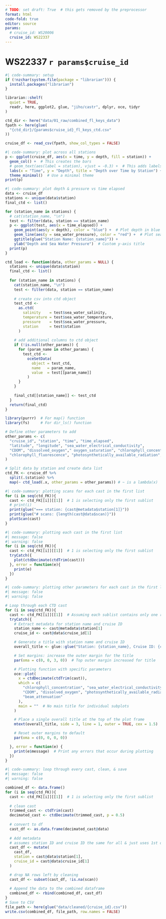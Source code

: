 ```yaml
---
# TODO: set draft: True  # this gets removed by the preprocessor
format: html
code-fold: true
editor: source
params: 
  # cruise_id: WS20006
  cruise_id: WS22337
---
```

# WS22337 `r params$cruise_id`

```R
#| code-summary: setup
if (!nzchar(system.file(package = "librarian"))) {
  install.packages("librarian")
}

librarian::shelf(
  quiet = TRUE,
  readr, here, ggplot2, glue, "jiho/castr", dplyr, oce, tidyr
)
```

```R
ctd_dir <- here("data/01_raw/combined_fl_keys_data")
fpath <- here(glue(
  "{ctd_dir}/{params$cruise_id}_fl_keys_ctd.csv"
))

cruise_df <- read_csv(fpath, show_col_types = FALSE)
```


```R
#| code-summary: plot across all stations
p <- ggplot(cruise_df, aes(x = time, y = depth, fill = station)) +
  geom_col() +  # This creates the bars
  # geom_text(aes(label = station), vjust = -0.3) +  # This adds labels to each bar, adjust vjust for position
  labs(x = "Time", y = "Depth", title = "Depth over Time by Station") +  # Set labels and title
  theme_minimal()  # Use a minimal theme
print(p)
```

```R
#| code-summary: plot depth & pressure vs time elapsed
data <- cruise_df
stations <- unique(data$station)
final_ctd <- list()

for (station_name in stations) {
  # cat(station_name, "\n")
  test <- filter(data, station == station_name)
  p <- ggplot(test, aes(x = time_elapsed)) +
    geom_point(aes(y = depth), color = "blue") +  # Plot depth in blue
    geom_line(aes(y = sea_water_pressure), color = "red") +  # Plot sea water pressure in red
    ggtitle(glue("Station Name: {station_name}")) +
    ylab("Depth and Sea Water Pressure")  # Custom y-axis title
  print(p)
}
```

```R
ctd_load <- function(data, other_params = NULL) {
  stations <- unique(data$station)
  final_ctd <- list()
  
  for (station_name in stations) {
    cat(station_name, "\n")
    test <- filter(data, station == station_name)
    
    # create csv into ctd object
    test_ctd <-
      as.ctd(
        salinity    = test$sea_water_salinity,
        temperature = test$sea_water_temperature,
        pressure    = test$sea_water_pressure,
        station     = test$station
      )
    
    # add additional columns to ctd object
    if (!is.null(other_params)) {
      for (param_name in other_params) {
        test_ctd <-
          oceSetData(
            object = test_ctd,
            name   = param_name,
            value  = test[[param_name]]
          )
      }
    }
    
    final_ctd[[station_name]] <- test_ctd
  }
  return(final_ctd)
}
```

```R
library(purrr)  # For map() function
library(fs)     # For dir_ls() function

# Define other parameters to add
other_params <- c(
  "cruise_id", "station", "time", "time_elapsed", 
  "latitude", "longitude", "sea_water_electrical_conductivity", 
  "CDOM", "dissolved_oxygen"," oxygen_saturation", "chlorophyll_concentration", 
  "chlorophyll_fluorescence", "photosynthetically_available_radiation", "beam_attenuation","beam_transmission"
)

# Split data by station and create data list
ctd_FK <- cruise_df %>%
  split(.$station) %>%
  map(~ ctd_load(.x, other_params = other_params)) # ~ is a lambda(x)
```


```R
#| code-summary: plotting scans for each cast in the first list 
for (i in seq(ctd_FK)){
  cast <- ctd_FK[[i]][[1]]  # 1 is selecting only the first sublist
  # print(i)
  print(glue("=== station: {cast@metadata$station[1]}"))
  print(glue("# scans: {length(cast@data$scan)}"))
  plotScan(cast)
}
```

```R
#| code-summary: plotting each cast in the first list 
#| message: false
#| warning: false
for (i in seq(ctd_FK)){
  cast <- ctd_FK[[i]][[1]]  # 1 is selecting only the first sublist
  tryCatch({
    plot(ctdDecimate(ctdTrim(cast)))
  }, error = function(e){
    print(e)
  })
}
```



```R
#| code-summary: plotting other parameters for each cast in the first list 
#| message: false
#| warning: false

# Loop through each CTD cast
for (i in seq(ctd_FK)){
  cast <- ctd_FK[[i]][[1]]  # Assuming each sublist contains only one relevant CTD object
  tryCatch({
    # Extract metadata for station name and cruise ID
    station_name <- cast@metadata$station[1]
    cruise_id <- cast@data$cruise_id[1]

    # Generate a title with station name and cruise ID
    overall_title <- glue::glue("Station: {station_name}, Cruise ID: {cruise_id}")

    # Set margins: increase the outer margin for the title
    par(oma = c(0, 0, 3, 0))  # Top outer margin increased for title

    # Plotting function with specific parameters
    oce::plot(
      x = ctdDecimate(ctdTrim(cast)),
      which = c(
        "chlorophyll_concentration", "sea_water_electrical_conductivity",
        "CDOM", "dissolved_oxygen", "photosynthetically_available_radiation",
        "beam_attenuation"
      ),
      main = ""  # No main title for individual subplots
    )

    # Place a single overall title at the top of the plot frame
    mtext(overall_title, side = 3, line = 1, outer = TRUE, cex = 1.5)

    # Reset outer margins to default
    par(oma = c(0, 0, 0, 0))

  }, error = function(e) {
    print(e$message)  # Print any errors that occur during plotting
  })
}
```


```R
#| code-summary: loop through every cast, clean, & save
#| message: false
#| warning: false

combined_df <- data.frame()
for (i in seq(ctd_FK)){
  cast <- ctd_FK[[i]][[1]]  # 1 is selecting only the first sublist
  
  # clean cast 
  trimmed_cast <- ctdTrim(cast)
  decimated_cast <- ctdDecimate(trimmed_cast, p = 0.5)
  
  # convert to df
  cast_df <- as.data.frame(decimated_cast@data)
  
  # Add metadata
  # assumes station ID and cruise ID the same for all & just uses 1st one
  cast_df <- mutate(
    cast_df,
    station = cast@data$station[1],
    cruise_id = cast@data$cruise_id[1]
  )

  # drop NA rows left by cleaning
  cast_df <- subset(cast_df, !is.na(scan))
  
  # Append the data to the combined dataframe
  combined_df <- rbind(combined_df, cast_df)
}
# Save to CSV
file_path <- here(glue("data/cleaned/{cruise_id}.csv"))
write.csv(combined_df, file_path, row.names = FALSE)

```
